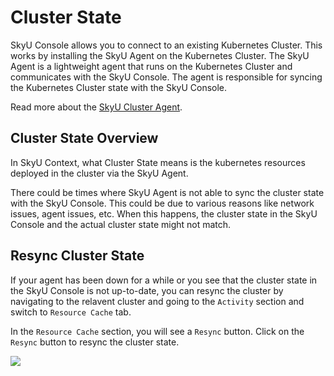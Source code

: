 
# Cluster State

SkyU Console allows you to connect to an existing Kubernetes Cluster. This works by installing the SkyU Agent on the Kubernetes Cluster. The SkyU Agent is a lightweight agent that runs on the Kubernetes Cluster and communicates with the SkyU Console. The agent is responsible for syncing the Kubernetes Cluster state with the SkyU Console.

Read more about the [SkyU Cluster Agent](/docs/concepts/cluster-agent).

## Cluster State Overview

In SkyU Context, what Cluster State means is the kubernetes resources deployed in the cluster via the SkyU Agent.

There could be times where SkyU Agent is not able to sync the cluster state with the SkyU Console. This could be due to various reasons like network issues, agent issues, etc. When this happens, the cluster state in the SkyU Console and the actual cluster state might not match.

## Resync Cluster State

If your agent has been down for a while or you see that the cluster state in the SkyU Console is not up-to-date, you can resync the cluster by navigating to the relavent cluster and going to the `Activity` section and switch to `Resource Cache` tab.

In the `Resource Cache` section, you will see a `Resync` button. Click on the `Resync` button to resync the cluster state.

<Image src="/assets/images/clusters/state-resync.png"   width={1000} height={500}  />
